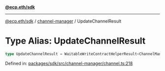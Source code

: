 [**@ecp.eth/sdk**](../../index.mdx)

***

[@ecp.eth/sdk](/sdk-reference/index.mdx) / [channel-manager](/sdk-reference/channel-manager/index.mdx) / UpdateChannelResult

# Type Alias: UpdateChannelResult

```ts
type UpdateChannelResult = WaitableWriteContractHelperResult<ChannelManagerABIType, "ChannelUpdated">;
```

Defined in: [packages/sdk/src/channel-manager/channel.ts:218](https://github.com/ecp-eth/comments-monorepo/blob/main/packages/sdk/src/channel-manager/channel.ts#L218)
